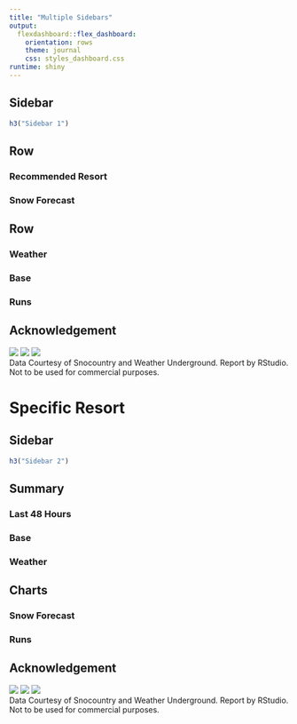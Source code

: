 ```yaml
---
title: "Multiple Sidebars"
output: 
  flexdashboard::flex_dashboard:
    orientation: rows
    theme: journal
    css: styles_dashboard.css
runtime: shiny
---
```




Sidebar {.sidebar}
--------------
```r
h3("Sidebar 1")
```


Row
--------------

### Recommended Resort

### Snow Forecast


Row
-----------

### Weather

### Base

### Runs

Acknowledgement {data-height=2}
------------
![](sclogo.png) ![](wulogo.jpg) ![](rslogo.png) <br>
Data Courtesy of Snocountry and Weather Underground. Report by RStudio. <br>
Not to be used for commercial purposes.

###

Specific Resort
=======================

Sidebar {.sidebar}
--------------------
```r
h3("Sidebar 2")
```

Summary {data-height=30}
----------


### Last 48 Hours {data-width=30}

### Base {data-width=30}

### Weather {data-width=30}


Charts {data-height=70}
------------

### Snow Forecast

### Runs

Acknowledgement {data-height=2}
------------
![](sclogo.png) ![](wulogo.jpg) ![](rslogo.png) <br>
Data Courtesy of Snocountry and Weather Underground. Report by RStudio. <br>
Not to be used for commercial purposes.

### {.no-title}

